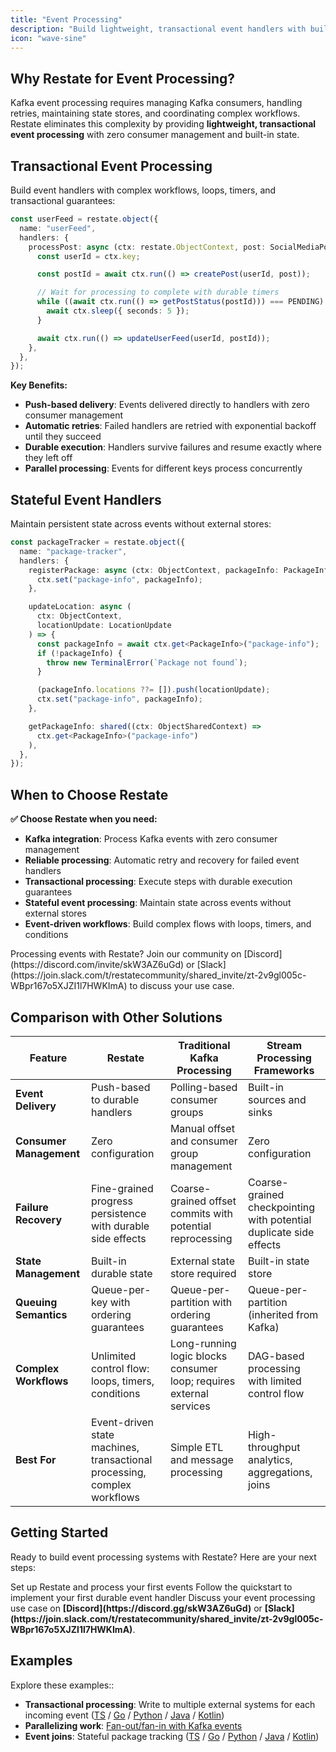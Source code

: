```yaml
---
title: "Event Processing"
description: "Build lightweight, transactional event handlers with built-in resiliency."
icon: "wave-sine"
---
```


## Why Restate for Event Processing?

Kafka event processing requires managing Kafka consumers, handling retries, maintaining state stores, and coordinating complex workflows. Restate eliminates this complexity by providing **lightweight, transactional event processing** with zero consumer management and built-in state.

## Transactional Event Processing

Build event handlers with complex workflows, loops, timers, and transactional guarantees:

```typescript
const userFeed = restate.object({
  name: "userFeed",
  handlers: {
    processPost: async (ctx: restate.ObjectContext, post: SocialMediaPost) => {
      const userId = ctx.key;

      const postId = await ctx.run(() => createPost(userId, post));

      // Wait for processing to complete with durable timers
      while ((await ctx.run(() => getPostStatus(postId))) === PENDING) {
        await ctx.sleep({ seconds: 5 });
      }

      await ctx.run(() => updateUserFeed(userId, postId));
    },
  },
});
```

**Key Benefits:**
- **Push-based delivery**: Events delivered directly to handlers with zero consumer management
- **Automatic retries**: Failed handlers are retried with exponential backoff until they succeed
- **Durable execution**: Handlers survive failures and resume exactly where they left off
- **Parallel processing**: Events for different keys process concurrently

## Stateful Event Handlers

Maintain persistent state across events without external stores:

```typescript
const packageTracker = restate.object({
  name: "package-tracker",
  handlers: {
    registerPackage: async (ctx: ObjectContext, packageInfo: PackageInfo) => {
      ctx.set("package-info", packageInfo);
    },

    updateLocation: async (
      ctx: ObjectContext,
      locationUpdate: LocationUpdate
    ) => {
      const packageInfo = await ctx.get<PackageInfo>("package-info");
      if (!packageInfo) {
        throw new TerminalError(`Package not found`);
      }

      (packageInfo.locations ??= []).push(locationUpdate);
      ctx.set("package-info", packageInfo);
    },

    getPackageInfo: shared((ctx: ObjectSharedContext) =>
      ctx.get<PackageInfo>("package-info")
    ),
  },
});
```

## When to Choose Restate

**✅ Choose Restate when you need:**
- **Kafka integration**: Process Kafka events with zero consumer management
- **Reliable processing**: Automatic retry and recovery for failed event handlers
- **Transactional processing**: Execute steps with durable execution guarantees
- **Stateful event processing**: Maintain state across events without external stores
- **Event-driven workflows**: Build complex flows with loops, timers, and conditions

<Info>
    Processing events with Restate? Join our community on [Discord](https://discord.com/invite/skW3AZ6uGd) or [Slack](https://join.slack.com/t/restatecommunity/shared_invite/zt-2v9gl005c-WBpr167o5XJZI1l7HWKImA) to discuss your use case.
</Info>

## Comparison with Other Solutions

| Feature | Restate | Traditional Kafka Processing | Stream Processing Frameworks |
|---------|---------|----------------------------|----------------------------|
| **Event Delivery** | Push-based to durable handlers | Polling-based consumer groups | Built-in sources and sinks |
| **Consumer Management** | Zero configuration | Manual offset and consumer group management | Zero configuration |
| **Failure Recovery** | Fine-grained progress persistence with durable side effects | Coarse-grained offset commits with potential reprocessing | Coarse-grained checkpointing with potential duplicate side effects |
| **State Management** | Built-in durable state | External state store required | Built-in state store |
| **Queuing Semantics** | Queue-per-key with ordering guarantees | Queue-per-partition with ordering guarantees | Queue-per-partition (inherited from Kafka) |
| **Complex Workflows** | Unlimited control flow: loops, timers, conditions | Long-running logic blocks consumer loop; requires external services | DAG-based processing with limited control flow |
| **Best For** | Event-driven state machines, transactional processing, complex workflows | Simple ETL and message processing | High-throughput analytics, aggregations, joins |

## Getting Started

Ready to build event processing systems with Restate? Here are your next steps:

<CardGroup cols={3}>
  <Card title="Quickstart" icon="rocket" href="/installation">
    Set up Restate and process your first events
  </Card>
  <Card title="Kafka Quickstart" icon="plug" href="/guides/kafka-quickstart">
    Follow the quickstart to implement your first durable event handler
  </Card>
  <Card title="Need help?" icon="thought-bubble">
    Discuss your event processing use case on <strong>[Discord](https://discord.gg/skW3AZ6uGd)</strong> or <strong>[Slack](https://join.slack.com/t/restatecommunity/shared_invite/zt-2v9gl005c-WBpr167o5XJZI1l7HWKImA)</strong>.
  </Card>
</CardGroup>

## Examples

Explore these examples::

- **Transactional processing**: Write to multiple external systems for each incoming event ([TS](https://github.com/restatedev/examples/tree/main/typescript/patterns-use-cases/README.md#transactional-event-processing) / [Go](https://github.com/restatedev/examples/tree/main/go/patterns-use-cases/README.md#transactional-event-processing) / [Python](https://github.com/restatedev/examples/tree/main/python/patterns-use-cases/README.md#transactional-event-processing) / [Java](https://github.com/restatedev/examples/tree/main/java/patterns-use-cases/README.md#transactional-event-processing) / [Kotlin](https://github.com/restatedev/examples/tree/main/kotlin/patterns-use-cases/README.md#transactional-event-processing))
- **Parallelizing work**: [Fan-out/fan-in with Kafka events](/guides/parallelizing-work)
- **Event joins**: Stateful package tracking ([TS](https://github.com/restatedev/examples/tree/main/typescript/patterns-use-cases/README.md#event-enrichment--joins) / [Go](https://github.com/restatedev/examples/tree/main/go/patterns-use-cases/README.md#event-enrichment--joins) / [Python](https://github.com/restatedev/examples/tree/main/python/patterns-use-cases/README.md#event-enrichment--joins) / [Java](https://github.com/restatedev/examples/tree/main/java/patterns-use-cases/README.md#event-enrichment--joins) / [Kotlin](https://github.com/restatedev/examples/tree/main/kotlin/patterns-use-cases/README.md#event-enrichment--joins))